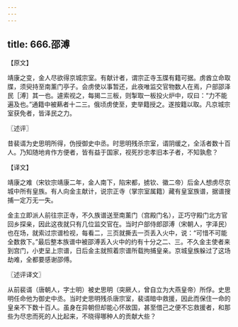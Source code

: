 ```yaml
---
---
---
```

title: 666.邵溥
---



【原文】

靖康之变，金人尽欲得京城宗室。有献计者，谓宗正寺玉牒有籍可据。虏酋立命取牒，须臾持至南薰门亭子。会虏使以事暂还，此夜唯监交官物数人在焉，户部邵泽民［溥］其一也。遽索视之，每揭二三板，则掣取一板投火炉中，叹曰：“力不能遍及也。”通籍中被爇者十二三。俄顷虏使至，吏举籍授之。遂按籍以取。凡京城宗室获免者，皆泽民之力。

〖述评〗

昔裴谞为史思明所得，伪授御史中丞。时思明残杀宗室，谞阴缓之，全活者数十百人。乃知随地肯作方便者，皆有益于国家，视死抄忠孝旧本子者，不知孰愈？

【译文】

靖康之难（宋钦宗靖康二年，金人南下，陷宋都，掳钦、徽二帝）后金人想虏尽京城中所有皇族。有人向金主献计，说宗正寺（掌宗室属籍）藏有皇室族谱，据谱搜捕一定万无一失。

金主立即派人前往宗正寺，不久族谱送至南薰门（宫殿门名），正巧守殿门北方官回乡探亲，因此这夜就只有几位监交官在。当时户部侍郎邵溥（宋朝人，字泽民）也在场，就索过宗谱检视，每看二，三页就撕去一页丢入火中，说：“可惜不可能全数救下。”最后整本族谱中被邵溥丢入火中的约有十分之二、三。不久金主使者来到宫门，小吏呈上宗谱，日后金主就照着宗谱所载拘捕皇亲。京城皇族躲过了这场劫难，全都要感谢邵傅。

〖述评译文〗

从前裴谞（唐朝人，字士明）被史思明（突厥人，曾自立为大燕皇帝）所俘。史思明任命他为御史中丞。当时史思明残杀唐宗室，裴谞暗中救援，因此而保住一命的皇亲不下数十百人。虽身在异朝但却能心怀故国，甚至借己之便不忘救援者，和那些为尽忠而死的人比起来，不晓得哪种人的贡献大些？